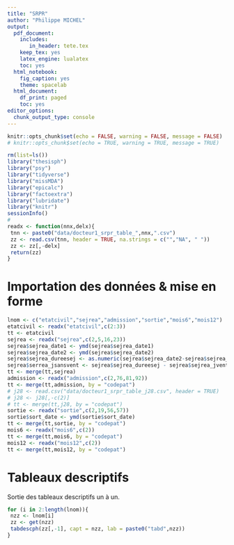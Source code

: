 ```yaml
---
title: "SRPR"
author: "Philippe MICHEL"
output:
  pdf_document:
    includes:
       in_header: tete.tex
    keep_tex: yes
    latex_engine: lualatex
    toc: yes
  html_notebook:
    fig_caption: yes
    theme: spacelab
  html_document:
    df_print: paged
    toc: yes
editor_options:
  chunk_output_type: console
---
```


```r
knitr::opts_chunk$set(echo = FALSE, warning = FALSE, message = FALSE)
# knitr::opts_chunk$set(echo = TRUE, warning = TRUE, message = TRUE)
```


```r
rm(list=ls())
library("thesisph")
library("psy")
library("tidyverse")
library("missMDA")
library("epicalc")
library("factoextra")
library("lubridate")
library("knitr")
sessionInfo()
#
readx <- function(nnx,delx){
 tnn <- paste0("data/docteur1_srpr_table_",nnx,".csv")
 zz <- read.csv(tnn, header = TRUE, na.strings = c("","NA", " "))
 zz <- zz[,-delx]
 return(zz)
}
```

# Importation des données & mise en forme

```r
lnom <- c("etatcivil","sejrea","admission","sortie","mois6","mois12")
etatcivil <- readx("etatcivil",c(2:3))
tt <- etatcivil
sejrea <- readx("sejrea",c(2,5,16,23))
sejrea$sejrea_date1 <- ymd(sejrea$sejrea_date1)
sejrea$sejrea_date2 <- ymd(sejrea$sejrea_date2)
sejrea$sejrea_dureesej <- as.numeric(sejrea$sejrea_date2-sejrea$sejrea_date1)
sejrea$serrea_jsansvent <- sejrea$sejrea_dureesej - sejrea$sejrea_jvent
tt <- merge(tt,sejrea)
admission <- readx("admission",c(2,76,81,92))
tt <- merge(tt,admission, by = "codepat")
# j28 <- read.csv("data/docteur1_srpr_table_j28.csv", header = TRUE)
# j28 <- j28[,-c(2)]
# tt <- merge(tt,j28, by = "codepat")
sortie <- readx("sortie",c(2,19,56,57))
sortie$sort_date <- ymd(sortie$sort_date)
tt <- merge(tt,sortie, by = "codepat")
mois6 <- readx("mois6",c(2))
tt <- merge(tt,mois6, by = "codepat")
mois12 <- readx("mois12",c(2))
tt <- merge(tt,mois12, by = "codepat")
```

# Tableaux descriptifs

Sortie des tableaux descriptifs un à un. 

```r
for (i in 2:length(lnom)){
 nzz <- lnom[i]
 zz <- get(nzz)
 tabdescph(zz[,-1], capt = nzz, lab = paste0("tabd",nzz))
}
```





